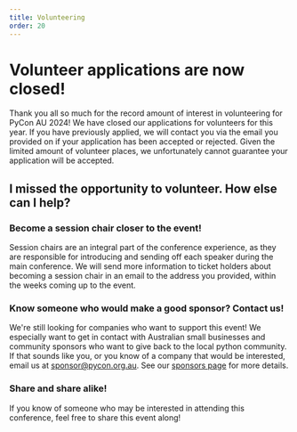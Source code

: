 ```yaml
---
title: Volunteering
order: 20
---
```




# Volunteer applications are now closed!

Thank you all so much for the record amount of interest in volunteering for PyCon AU 2024! 
We have closed our applications for volunteers for this year. If you have previously applied, we will contact you via the email you provided on if your application has been accepted or rejected. Given the limited amount of volunteer places, we unfortunately cannot guarantee your application will be accepted.



## I missed the opportunity to volunteer. How else can I help? 

### Become a session chair closer to the event!

Session chairs are an integral part of the conference experience, as they are responsible for introducing and sending off each speaker during the main conference. 
We will send more information to ticket holders about becoming a session chair in an email to the address you provided, within the weeks coming up to the event. 

### Know someone who would make a good sponsor? Contact us!

We're still looking for companies who want to support this event! We especially want to get in contact with Australian small businesses and community sponsors who want to give back to the local python community. If that sounds like you, or you know of a company that would be interested, email us at [sponsor@pycon.org.au](mailto:sponsor@pycon.org.au).
See our [sponsors page](/sponsor/) for more details. 

### Share and share alike!

If you know of someone who may be interested in attending this conference, feel free to share this event along!
